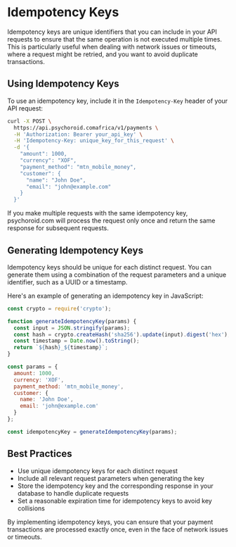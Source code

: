 # Idempotency Keys

Idempotency keys are unique identifiers that you can include in your API requests to ensure that the same operation is not executed multiple times. This is particularly useful when dealing with network issues or timeouts, where a request might be retried, and you want to avoid duplicate transactions.

## Using Idempotency Keys

To use an idempotency key, include it in the `Idempotency-Key` header of your API request:

```bash
curl -X POST \
  https://api.psychoroid.comafrica/v1/payments \
  -H 'Authorization: Bearer your_api_key' \
  -H 'Idempotency-Key: unique_key_for_this_request' \
  -d '{
    "amount": 1000,
    "currency": "XOF",
    "payment_method": "mtn_mobile_money",
    "customer": {
      "name": "John Doe",
      "email": "john@example.com"
    }
  }'
```

If you make multiple requests with the same idempotency key, psychoroid.com will process the request only once and return the same response for subsequent requests.

## Generating Idempotency Keys

Idempotency keys should be unique for each distinct request. You can generate them using a combination of the request parameters and a unique identifier, such as a UUID or a timestamp.

Here's an example of generating an idempotency key in JavaScript:

```javascript
const crypto = require('crypto');

function generateIdempotencyKey(params) {
  const input = JSON.stringify(params);
  const hash = crypto.createHash('sha256').update(input).digest('hex');
  const timestamp = Date.now().toString();
  return `${hash}_${timestamp}`;
}

const params = {
  amount: 1000,
  currency: 'XOF',
  payment_method: 'mtn_mobile_money',
  customer: {
    name: 'John Doe',
    email: 'john@example.com'
  }
};

const idempotencyKey = generateIdempotencyKey(params);
```

## Best Practices

- Use unique idempotency keys for each distinct request
- Include all relevant request parameters when generating the key
- Store the idempotency key and the corresponding response in your database to handle duplicate requests
- Set a reasonable expiration time for idempotency keys to avoid key collisions

By implementing idempotency keys, you can ensure that your payment transactions are processed exactly once, even in the face of network issues or timeouts. 